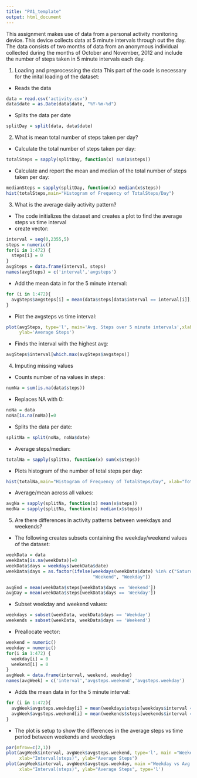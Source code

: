 ```yaml
---
title: "PA1_template"
output: html_document
---
```

This assignment makes use of data from a personal activity monitoring device. This device collects data at 5 minute intervals through out the day. The data consists of two months of data from an anonymous individual collected during the months of October and November, 2012 and include the number of steps taken in 5 minute intervals each day.

1) Loading and preprocessing the data This part of the code is necessary for the inital loading of the dataset:

- Reads the data
```r
data = read.csv('activity.csv')
data$date = as.Date(data$date, "%Y-%m-%d")
```

- Splits the data per date
 
```r
splitDay = split(data, data$date)

```

2) What is mean total number of steps taken per day?

- Calculate the total number of steps taken per day:

```r
totalSteps = sapply(splitDay, function(x) sum(x$steps))

```

- Calculate and report the mean and median of the total number of steps taken per day:

```r
medianSteps = sapply(splitDay, function(x) median(x$steps))
hist(totalSteps,main="Histogram of Frequency of TotalSteps/Day")

```

3) What is the average daily activity pattern?

- The code initializes the dataset and creates a plot to find the average steps vs time interval
- create vector:

```r

interval = seq(0,2355,5)
steps = numeric()
for(i in 1:472) {
  steps[i] = 0
}
avgSteps = data.frame(interval, steps)
names(avgSteps) = c('interval','avgsteps')

```

- Add the mean data in for the 5 minute interval:

```r
for (i in 1:472){
  avgSteps$avgsteps[i] = mean(data$steps[data$interval == interval[i]], na.rm=TRUE)
}

```

- Plot the avgsteps vs time interval:

```r
plot(avgSteps, type='l', main='Avg. Steps over 5 minute intervals',xlab='Interval(minutes)',
     ylab='Average Steps')

```

- Finds the interval with the highest avg:

```r
avgSteps$interval[which.max(avgSteps$avgsteps)]

```

4) Imputing missing values

- Counts number of na values in steps:

```r
numNa = sum(is.na(data$steps))

```

- Replaces NA with 0:

```r
noNa = data
noNa[is.na(noNa)]=0

```

- Splits the data per date:

```r
splitNa = split(noNa, noNa$date)

```

- Average steps/median:
```r
totalNa = sapply(splitNa, function(x) sum(x$steps))

```

- Plots histogram of the number of total steps per day:

```r
hist(totalNa,main="Histogram of Frequency of TotalSteps/Day", xlab="Total number of Steps")

```

- Average/mean across all values:

```r
avgNa = sapply(splitNa, function(x) mean(x$steps))
medNa = sapply(splitNa, function(x) median(x$steps))

```

5) Are there differences in activity patterns between weekdays and weekends?

- The following creates subsets containing the weekday/weekend values of the dataset:

```r
weekData = data
weekData[is.na(weekData)]=0    
weekData$days = weekdays(weekData$date)
weekData$days = as.factor(ifelse(weekdays(weekData$date) %in% c("Saturday","Sunday"), 
                                 "Weekend", "Weekday")) 

avgEnd = mean(weekData$steps[weekData$days == 'Weekend'])
avgDay = mean(weekData$steps[weekData$days == 'Weekday'])

```

- Subset weekday and weekend values:

```r
weekdays = subset(weekData, weekData$days == 'Weekday')
weekends = subset(weekData, weekData$days == 'Weekend')

```

- Preallocate vector:

```r
weekend = numeric()
weekday = numeric()
for(i in 1:472) {
  weekday[i] = 0
  weekend[i] = 0
}
avgWeek = data.frame(interval, weekend, weekday)
names(avgWeek) = c('interval','avgsteps.weekend','avgsteps.weekday')

```

- Adds the mean data in for the 5 minute interval:

```r
for (i in 1:472){
  avgWeek$avgsteps.weekday[i] = mean(weekdays$steps[weekdays$interval == interval[i]], na.rm=TRUE)
  avgWeek$avgsteps.weekend[i] = mean(weekends$steps[weekends$interval == interval[i]], na.rm=TRUE)
}

```

- The plot is setup to show the differences in the average steps vs time period between weekends and weekdays

```r
par(mfrow=c(2,1))
plot(avgWeek$interval, avgWeek$avgsteps.weekend, type='l', main ="Weekend vs Avg Steps",
     xlab="Interval(steps)", ylab="Average Steps")
plot(avgWeek$interval, avgWeek$avgsteps.weekday, main ="Weekday vs Avg Steps", 
     xlab="Interval(steps)", ylab="Average Steps", type='l')

```
